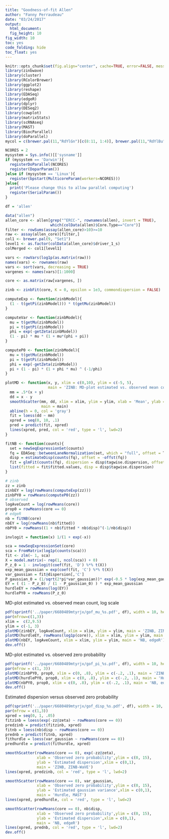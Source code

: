 ```yaml
---
title: "Goodness-of-fit Allen"
author: "Fanny Perraudeau"
date: "03/24/2017"
output: 
  html_document: 
  fig_height: 10
fig_width: 10
toc: yes
code_folding: hide
toc_float: yes
---
```

```r
knitr::opts_chunk$set(fig.align="center", cache=TRUE, error=FALSE, message=FALSE, warning=TRUE, fig.width=6, fig.height=6)
library(zinbwave)
library(cluster)
library(RColorBrewer)
library(ggplot2)
library(reshape)
library(EDASeq)
library(edgeR)
library(dplyr)
library(DESeq2)
library(cowplot)
library(matrixStats)
library(scRNAseq)
library(MAST)
library(BiocParallel)
library(doParallel)
mycol = c(brewer.pal(11,"RdYlGn")[c(8:11, 1:4)], brewer.pal(11,"RdYlBu")[8:11])
```

```r
NCORES = 2
mysystem = Sys.info()[['sysname']]
if (mysystem == 'Darwin'){
  registerDoParallel(NCORES)
  register(DoparParam())
}else if (mysystem == 'Linux'){
  register(bpstart(MulticoreParam(workers=NCORES)))
}else{
  print('Please change this to allow parallel computing')
  register(SerialParam())
}
```

```r
df = 'allen'

data("allen")
allen_core <- allen[grep("^ERCC-", rownames(allen), invert = TRUE),
                    which(colData(allen)$Core.Type=="Core")]
filter <- rowSums(assay(allen_core)>10)>=10
raw <- assay(allen_core)[filter,]
col1 <- brewer.pal(9, "Set1")
level1 <- as.factor(colData(allen_core)$driver_1_s)
colMerged <- col1[level1]

vars <- rowVars(log1p(as.matrix(raw)))
names(vars) <- rownames(raw)
vars <- sort(vars, decreasing = TRUE)
vargenes <- names(vars)[1:1000]

core <- as.matrix(raw[vargenes, ])
```

```r
zinb <- zinbFit(core, K = 0, epsilon = 1e3, commondispersion = FALSE)
```

```r
computeExp <- function(zinbModel){
  (1 - t(getPi(zinbModel))) * t(getMu(zinbModel))
}

computeVar <- function(zinbModel){
  mu = t(getMu(zinbModel))
  pi = t(getPi(zinbModel))
  phi = exp(-getZeta(zinbModel))
  (1 - pi) * mu * (1 + mu*(phi + pi))
}

computeP0 <- function(zinbModel){
  mu = t(getMu(zinbModel))
  pi = t(getPi(zinbModel))
  phi = exp(-getZeta(zinbModel))
  pi + (1 - pi) * (1 + phi * mu) ^ (-1/phi)
}

plotMD <- function(x, y, xlim = c(0,10), ylim = c(-5, 5),
                   main = 'ZINB: MD-plot estimated vs. observed mean count, log scale'){
  mm = .5*(x + y)
  dd = x - y
  smoothScatter(mm, dd, xlim = xlim, ylim = ylim, xlab = 'Mean', ylab = 'Difference',
                main = main)
  abline(h = 0, col = 'gray')
  fit = loess(dd ~ mm)
  xpred = seq(0, 10, .1)
  pred = predict(fit, xpred)
  lines(xpred, pred, col = 'red', type = 'l', lwd=2)
}

fitNB <- function(counts){
  set = newSeqExpressionSet(counts)
  fq = EDASeq::betweenLaneNormalization(set, which = "full", offset = T)
  disp = estimateDisp(counts(fq), offset = -offst(fq)) 
  fit = glmFit(counts(fq), dispersion = disp$tagwise.dispersion, offset = -offst(fq))
  list(fitted = fit$fitted.values, disp = disp$tagwise.dispersion)
}
```

```r
# zinb
zz = zinb
zinbEY = log(rowMeans(computeExp(zz)))
zinbPY0 = rowMeans(computeP0(zz))
# observed
logAveCount = log(rowMeans(core))
prop0 = rowMeans(core == 0)
# edgeR
nb = fitNB(core)
nbEY = log(rowMeans(nb$fitted))
nbPY0 = rowMeans((1 + nb$fitted * nb$disp)^(-1/nb$disp))
```


```r
invlogit = function(x) 1/(1 + exp(-x))

sca = newSeqExpressionSet(core)
sca = FromMatrix(log1p(counts(sca)))
fit <- zlm(~ 1, sca)
X = model.matrix(~ rep(1, ncol(sca)) + 0)
P_z_0 = 1 - invlogit(coef(fit, 'D') %*% t(X))
exp_mean_gaussian = exp(coef(fit, 'C') %*% t(X))
var_gaussian = fit@dispersion[,'C']
P_gaussian_0 = (1/sqrt(2*pi*var_gaussian))* exp(-0.5 * log(exp_mean_gaussian)^2 / var_gaussian)
EY = ( (1 - P_z_0) / (1 - P_gaussian_0) ) * exp_mean_gaussian
hurdleEY = rowMeans(log(EY))
hurdlePY0 = rowMeans(P_z_0)
```

MD-plot estimated vs. observed mean count, log scale
```r
pdf(sprintf('../paper/6680489mtyrjx/gof_mu_%s.pdf', df), width = 10, height = 5)
par(mfrow=c(1,3))
xlim =  c(2,9.5)
ylim = c(-1, 3)
plotMD(zinbEY, logAveCount, xlim = xlim, ylim = ylim, main = 'ZINB, ZINB-WaVE')
plotMD(hurdleEY, rowMeans(log1p(core)), xlim = xlim, ylim = ylim, main = 'Hurdle, MAST')
plotMD(nbEY, logAveCount, xlim = xlim, ylim = ylim, main = 'NB, edgeR')
dev.off()
```

MD-plot estimated vs. observed zero probability
```r
pdf(sprintf('../paper/6680489mtyrjx/gof_pi_%s.pdf', df), width = 10, height = 5)
par(mfrow = c(1, 3))
plotMD(zinbPY0, prop0, xlim = c(0, .8), ylim = c(-.2, .1), main = 'ZINB, ZINB-WaVE')
plotMD(hurdlePY0, prop0, xlim = c(0, .8), ylim = c(-.2, .1), main = 'Hurdle, MAST')
plotMD(nbPY0, prop0, xlim = c(0, .8), ylim = c(-.2, .1), main = 'NB, edgeR')
dev.off()
```

Estimated dispersion versus observed zero probability
```r
pdf(sprintf('../paper/6680489mtyrjx/gof_disp_%s.pdf', df), width = 10, height = 5)
par(mfrow = c(1,3))
xpred = seq(0, 1, .05)
fitzinb = loess(exp(-zz@zeta) ~ rowMeans(core == 0))
predzinb = predict(fitzinb, xpred)
fitnb = loess(nb$disp ~ rowMeans(core == 0))
prednb = predict(fitnb, xpred)
fithurdle = loess(var_gaussian ~ rowMeans(core == 0))
predhurdle = predict(fithurdle, xpred)

smoothScatter(rowMeans(core == 0), exp(-zz@zeta),
              xlab = 'Observed zero probability',ylim = c(0, 15),
              ylab = 'Estimated dispersion',xlim = c(0,1), 
              main = 'ZINB, ZINB-WaVE')
lines(xpred, predzinb, col = 'red', type = 'l', lwd=2)

smoothScatter(rowMeans(core == 0), var_gaussian,
              xlab = 'Observed zero probability',ylim = c(0, 15),
              ylab = 'Estimated gaussian variance',xlim = c(0,1), 
              main = 'Hurdle, MAST')
lines(xpred, predhurdle, col = 'red', type = 'l', lwd=2)

smoothScatter(rowMeans(core == 0), nb$disp,
              xlab = 'Observed zero probability',ylim = c(0, 15),
              ylab = 'Estimated dispersion',xlim = c(0,1), 
              main = 'NB, edgeR')
lines(xpred, prednb, col = 'red', type = 'l', lwd=2)
dev.off()
```


